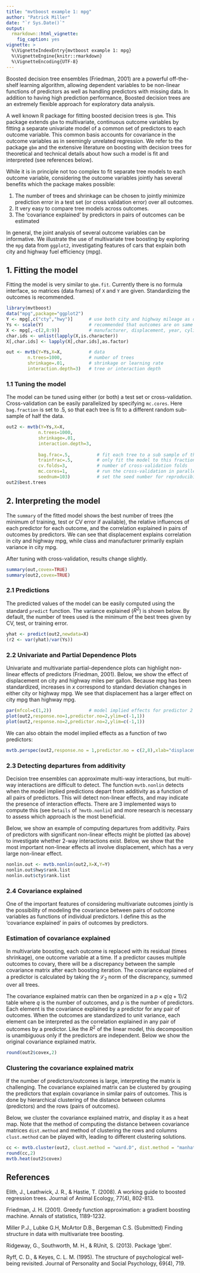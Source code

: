 ```yaml
---
title: "mvtboost example 1: mpg"
author: "Patrick Miller"
date: "`r Sys.Date()`"
output: 
  rmarkdown::html_vignette:
    fig_caption: yes
vignette: >
  %\VignetteIndexEntry{mvtboost example 1: mpg}
  %\VignetteEngine{knitr::rmarkdown}
  %\VignetteEncoding{UTF-8}
---
```


Boosted decision tree ensembles (Friedman, 2001) are a powerful off-the-shelf learning algorithm, allowing dependent variables to be non-linear functions of predictors as well as handling predictors with missing data. In addition to having high prediction performance, Boosted decision trees are an extremely flexible approach for exploratory data analysis.

A well known R package for fitting boosted decision trees is `gbm`. This package extends `gbm` to multivariate, continuous outcome variables by fitting a separate univariate model of a common set of predictors to each outcome variable. This common basis accounts for covariance in the outcome variables as in seemingly unrelated regression. We refer to the package `gbm` and the extensive literature on boosting with decision trees for theoretical and technical details about how such a model is fit and interpreted (see references below).

While it is in principle not too complex to fit separate tree models to each outcome variable, considering the outcome variables jointly has several benefits which the package makes possible:

  1. The number of trees and shrinkage can be chosen to jointly minimize prediction error in a test set (or cross validation error) over all outcomes.
  2. It very easy to compare tree models across outcomes.
  3. The 'covariance explained' by predictors in pairs of outcomes can be estimated

In general, the joint analysis of several outcome variables can be informative. We illustrate the use of multivariate tree boosting by exploring the `mpg` data from `ggplot2`, investigating features of cars that explain both city and highway fuel efficiency (mpg).

## 1. Fitting the model

Fitting the model is very similar to `gbm.fit`. Currently there is no formula interface, so matrices (data frames) of `X` and `Y` are given. Standardizing the outcomes is recommended.

```r
library(mvtboost)
data("mpg",package="ggplot2")
Y <- mpg[,c("cty","hwy")]      # use both city and highway mileage as dvs
Ys <- scale(Y)                 # recommended that outcomes are on same scale
X <- mpg[,-c(2,8:9)]           # manufacturer, displacement, year, cylinder, transmission,drive, class
char.ids <- unlist(lapply(X,is.character))
X[,char.ids] <- lapply(X[,char.ids],as.factor)

out <- mvtb(Y=Ys,X=X,          # data
        n.trees=1000,          # number of trees
        shrinkage=.01,         # shrinkage or learning rate
        interaction.depth=3)   # tree or interaction depth
```

### 1.1 Tuning the model

The model can be tuned using either (or both) a test set or cross-validation. Cross-validation can be easily parallelized by specifying `mc.cores`. Here `bag.fraction` is set to .5, so that each tree is fit to a different random sub-sample of half the data.

```r
out2 <- mvtb(Y=Ys,X=X,
            n.trees=1000, 
            shrinkage=.01,
            interaction.depth=3,
            
            bag.frac=.5,          # fit each tree to a sub sample of this fraction
            trainfrac=.5,         # only fit the model to this fraction of the data set
            cv.folds=3,           # number of cross-validation folds
            mc.cores=1,           # run the cross-validation in parallel
            seednum=103)          # set the seed number for reproducibility
out2$best.trees
```

## 2. Interpreting the model

The `summary` of the fitted model shows the best number of trees (the minimum of training, test or CV error if available), the relative influences of each predictor for each outcome, and the correlation explained in pairs of outcomes by predictors. We can see that displacement explains correlation in city and highway mpg, while class and manufacturer primarily explain variance in city mpg.

After tuning with cross-validation, results change slightly.

```r
summary(out,covex=TRUE)
summary(out2,covex=TRUE)
```

### 2.1 Predictions

The predicted values of the model can be easily computed using the standard `predict` function. The variance explained ($R^2$) is shown below. By default, the number of trees used is the minimum of the best trees given by CV, test, or training error. 

```r
yhat <- predict(out2,newdata=X)
(r2 <- var(yhat)/var(Ys))
```

### 2.2 Univariate and Partial Dependence Plots

Univariate and multivariate partial-dependence plots can highlight non-linear effects of predictors (Friedman, 2001). Below, we show the effect of displacement on city and highway miles per gallon. Because mpg has been standardized, increases in $x$ correspond to standard deviation changes in either city or highway mpg. We see that displacement has a larger effect on city mpg than highway mpg.

```r
par(mfcol=c(1,2))              # model implied effects for predictor 2 for cty and hwy
plot(out2,response.no=1,predictor.no=2,ylim=c(-1,1))
plot(out2,response.no=2,predictor.no=2,ylim=c(-1,1))
```

We can also obtain the model implied effects as a function of two predictors:

```r
mvtb.perspec(out2,response.no = 1,predictor.no = c(2,8),xlab="displacement",ylab="class",theta=45,zlab="cty")
```



### 2.3 Detecting departures from additivity

Decision tree ensembles can approximate multi-way interactions, but multi-way interactions are difficult to detect. The function `mvtb.nonlin` detects when the model implied predictions depart from additivity as a function of all pairs of predictors. This will detect non-linear effects, and may indicate the presence of interaction effects. There are 3 implemented ways to compute this (see `Details` of `?mvtb.nonlin`) and more research is necessary to assess which approach is the most beneficial. 

Below, we show an example of computing departures from additivity. Pairs of predictors with significant non-linear effects might be plotted (as above) to investigate whether 2-way interactions exist. Below, we show that the most important non-linear effects all involve displacement, which has a very large non-linear effect.

```r
nonlin.out <- mvtb.nonlin(out2,X=X,Y=Y)
nonlin.out$hwy$rank.list
nonlin.out$cty$rank.list

```

### 2.4 Covariance explained

One of the important features of considering multivariate outcomes jointly is the possibility of modeling the covariance between pairs of outcome variables as functions of individual predictors. I define this as the 'covariance explained' in pairs of outcomes by predictors. 
  
### Estimation of covariance explained

In multivariate boosting, each outcome is replaced with its residual (times shrinkage), one outcome variable at a time. If a predictor causes multiple outcomes to covary, there will be a discrepancy between the sample covariance matrix after each boosting iteration. The covariance explained of a predictor is calculated by taking the $\mathcal{L}_2$ norm of the discrepancy, summed over all trees.
  
The covariance explained matrix can then be organized in a $p \times q(q+1)/2$ table where $q$ is the number of outcomes, and $p$ is the number of predictors. Each element is the covariance explained by a predictor for any pair of outcomes. When the outcomes are standardized to unit variance, each element can be interpreted as the correlation explained in any pair of outcomes by a predictor. Like the $R^2$ of the linear model, this decomposition is unambiguous only if the predictors are independent. Below we show the original covariance explained matrix.
   
```r
round(out2$covex,2)
```
   
### Clustering the covariance explained matrix

If the number of predictors/outcomes is large, interpreting the matrix is challenging. The covariance explained matrix can be clustered by grouping the predictors that explain covariance in similar pairs of outcomes. This is done by hierarchical clustering of the  distance between columns (predictors) and the rows (pairs of outcomes).

Below, we cluster the covariance explained matrix, and display it as a heat map. Note that the method of computing the distance between covariance matrices `dist.method` and method of clustering the rows and columns `clust.method` can be played with, leading to different clustering solutions.
   
```r
cc <- mvtb.cluster(out2, clust.method = "ward.D", dist.method = "manhattan")
round(cc,2)
mvtb.heat(out2$covex)
```



## References

Elith, J., Leathwick, J. R., & Hastie, T. (2008). A working guide to boosted regression trees. Journal of Animal Ecology, 77(4), 802-813.

Friedman, J. H. (2001). Greedy function approximation: a gradient boosting machine. Annals of statistics, 1189-1232.

Miller P.J., Lubke G.H, McArtor D.B., Bergeman C.S. (Submitted) Finding structure in data with multivariate tree boosting.

Ridgeway, G., Southworth, M. H., & RUnit, S. (2013). Package 'gbm'. 

Ryff, C. D., & Keyes, C. L. M. (1995). The structure of psychological well-being revisited. Journal of Personality and Social Psychology, 69(4), 719.


